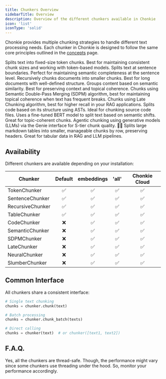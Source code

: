 ```yaml
---
title: Chunkers Overview
sidebarTitle: Overview
description: Overview of the different chunkers available in Chonkie
icon: 'list'
iconType: 'solid'
---
```


Chonkie provides multiple chunking strategies to handle different text processing needs. Each chunker in Chonkie is designed to follow the same core principles outlined in the [concepts](/getting-started/concepts) page.

<CardGroup cols={2}>
  <Card
    title="TokenChunker"
    icon="scissors"
    href="/python-sdk/chunkers/token-chunker"
  >
    Splits text into fixed-size token chunks. Best for maintaining consistent chunk sizes and working with token-based models.
  </Card>
  <Card
    title="SentenceChunker"
    icon="align-left"
    href="/python-sdk/chunkers/sentence-chunker"
  >
    Splits text at sentence boundaries. Perfect for maintaining semantic completeness at the sentence level.
  </Card>
  <Card
    title="RecursiveChunker"
    icon="chart-tree-map"
    href="/python-sdk/chunkers/recursive-chunker"
  >
    Recursively chunks documents into smaller chunks. Best for long documents with well-defined structure.
  </Card>
  <Card
    title="SemanticChunker"
    icon="magnet"
    href="/python-sdk/chunkers/semantic-chunker"
  >
    Groups content based on semantic similarity. Best for preserving context and topical coherence.
  </Card>
  <Card
    title="SDPMChunker"
    icon="layer-group"
    href="/python-sdk/chunkers/sdpm-chunker"
  >
    Chunks using Semantic Double-Pass Merging (SDPM) algorithm, best for maintaining topical coherence when text has frequent breaks.
  </Card>
  <Card
    title="LateChunker"
    icon="clock"
    href="/python-sdk/chunkers/late-chunker"
  >
    Chunks using Late Chunking algorithm, best for higher recall in your RAG applications.
  </Card>
  <Card
    title="CodeChunker"
    icon="laptop"
    href="/python-sdk/chunkers/code-chunker"
  >
    Splits code based on its structure using ASTs. Ideal for chunking source code files.
  </Card>
  <Card
    title="NeuralChunker"
    icon="brain"
    href="/python-sdk/chunkers/neural-chunker"
  >
    Uses a fine-tuned BERT model to split text based on semantic shifts. Great for topic-coherent chunks.
  </Card>
  <Card
    title="SlumberChunker"
    icon="wand-magic-sparkles"
    href="/python-sdk/chunkers/slumber-chunker"
  >
    Agentic chunking using generative models (LLMs) via the Genie interface for S-tier chunk quality. 🦛🧞
  </Card>
  <Card
    title="TableChunker"
    icon="table-cells"
    href="/python-sdk/chunkers/table-chunker"
  >
    Splits large markdown tables into smaller, manageable chunks by row, preserving headers. Great for tabular data in RAG and LLM pipelines.
  </Card>
</CardGroup>

## Availability

Different chunkers are available depending on your installation:

| Chunker         | Default | embeddings | 'all' | Chonkie Cloud |
|-----------------|:-------:|:----------:|:-----:|:-------------:|
| TokenChunker    | ✅      | ✅         | ✅    | ✅            |
| SentenceChunker | ✅      | ✅         | ✅    | ✅            |
| RecursiveChunker| ✅      | ✅         | ✅    | ✅            |
| TableChunker    | ✅      | ✅         | ✅    | ✅            |
| CodeChunker     | ❌      | ✅         | ✅    | ✅            |
| SemanticChunker | ❌      | ✅         | ✅    | ✅            |
| SDPMChunker     | ❌      | ✅         | ✅    | ✅            |
| LateChunker     | ❌      | ✅         | ✅    | ✅            |
| NeuralChunker   | ❌      | ✅         | ✅    | ✅            |
| SlumberChunker  | ❌      | ✅         | ✅    | ✅            |

## Common Interface

All chunkers share a consistent interface:

```python
# Single text chunking
chunks = chunker.chunk(text)

# Batch processing
chunks = chunker.chunk_batch(texts)

# Direct calling
chunks = chunker(text)  # or chunker([text1, text2])
```

## F.A.Q.

<AccordionGroup>
  <Accordion title="Are all the chunkers thread-safe?" icon="reel">
    Yes, all the chunkers are thread-safe. Though, the performance might vary since some chunkers use threading under the hood. So, monitor your performance accordingly.
  </Accordion>
</AccordionGroup>